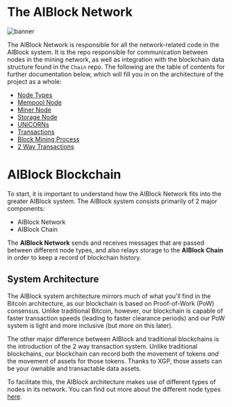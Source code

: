 
# The AIBlock Network

![banner](../static/img/network-wiki.jpg)

The AIBlock Network is responsible for all the network-related code in the AIBlock system. It is the repo responsible for communication between nodes in the mining network, as well as integration with the blockchain data structure found in the `Chain` repo. The following are the table of contents for further documentation below, which will fill you in on the architecture of the project as a whole:

- [Node Types](network-wiki/node-types)
- [Mempool Node](network-wiki/mempool-node)
- [Miner Node](network-wiki/miner-node)
- [Storage Node](network-wiki/storage-node)
- [UNiCORNs](network-wiki/unicorns)
- [Transactions](network-wiki/transactions)
- [Block Mining Process](network-wiki/block-mining)
- [2 Way Transactions](network-wiki/two-way-transaction)

# AIBlock Blockchain
To start, it is important to understand how the AIBlock Network fits into the greater AIBlock system. The AIBlock system consists primarily of 2 major components:

- AIBlock Network
- AIBlock Chain

The **AIBlock Network** sends and receives messages that are passed between different node types, and also relays storage to the **AIBlock Chain** in order to keep a record of blockchain history.

## System Architecture
The AIBlock system architecture mirrors much of what you'll find in the Bitcoin architecture, as our blockchain is based on Proof-of-Work (PoW) consensus. Unlike traditional Bitcoin, however, our blockchain is capable of faster transaction speeds (leading to faster clearance periods) and our PoW system is light and more inclusive (but more on this later).

The other major difference between AIBlock and traditional blockchains is the introduction of the 2 way transaction system. Unlike traditional blockchains, our blockchain can record both the movement of tokens *and* the movement of assets for those tokens. Thanks to XGP, those assets can be your ownable and transactable data assets.

To facilitate this, the AIBlock architecture makes use of different types of nodes in its network. You can find out more about the different node types [here](network-wiki/node-types).
